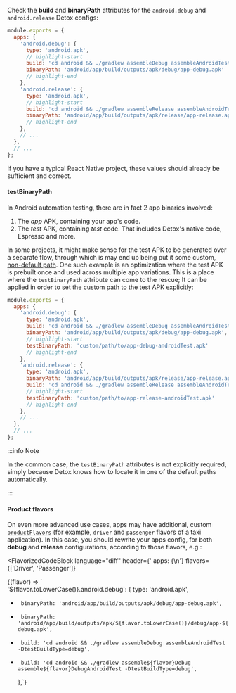 <!-- markdownlint-configure-file { "no-trailing-punctuation": 0 } -->


Check the **build** and **binaryPath** attributes for the `android.debug` and `android.release` Detox configs:

```js title=".detoxrc.js"
module.exports = {
  apps: {
    'android.debug': {
      type: 'android.apk',
      // highlight-start
      build: 'cd android && ./gradlew assembleDebug assembleAndroidTest -DtestBuildType=debug',
      binaryPath: 'android/app/build/outputs/apk/debug/app-debug.apk'
      // highlight-end
    },
    'android.release': {
      type: 'android.apk',
      // highlight-start
      build: 'cd android && ./gradlew assembleRelease assembleAndroidTest -DtestBuildType=release',
      binaryPath: 'android/app/build/outputs/apk/release/app-release.apk'
      // highlight-end
    },
    // ...
  },
  // ...
};
```

If you have a typical React Native project, these values should already be sufficient and correct.

#### testBinaryPath

In Android automation testing, there are in fact 2 app binaries involved:
1. The _app_ APK, containing your app's code.
2. The _test_ APK, containing _test_ code. That includes Detox's native code, Espresso and more.

In some projects, it might make sense for the test APK to be generated over a separate flow, through which is may end up
being put it some custom,
[non-default path](https://stackoverflow.com/questions/43670463/where-is-the-test-apk-located-in-android-project).
One such example is an optimization where the test APK is prebuilt once and used across multiple app variations. This is
a place where the `testBinaryPath` attribute can come to the rescue; It can be applied in order to set the custom path
to the test APK explicitly:

```js title=".detoxrc.js"
module.exports = {
  apps: {
    'android.debug': {
      type: 'android.apk',
      build: 'cd android && ./gradlew assembleDebug assembleAndroidTest -DtestBuildType=debug',
      binaryPath: 'android/app/build/outputs/apk/debug/app-debug.apk',
      // highlight-start
      testBinaryPath: 'custom/path/to/app-debug-androidTest.apk'
      // highlight-end
    },
    'android.release': {
      type: 'android.apk',
      binaryPath: 'android/app/build/outputs/apk/release/app-release.apk',
      build: 'cd android && ./gradlew assembleRelease assembleAndroidTest -DtestBuildType=release',
      // highlight-start
      testBinaryPath: 'custom/path/to/app-release-androidTest.apk'
      // highlight-end
    },
    // ...
  },
  // ...
};
```

:::info Note

In the common case, the `testBinaryPath` attributes is not explicitly required, simply because Detox knows
how to locate it in one of the default paths automatically.

:::

#### Product flavors

On even more advanced use cases, apps may have additional, custom [`productFlavors`](https://developer.android.com/studio/build/build-variants#product-flavors)
(for example, `driver` and `passenger` flavors of a taxi application). In this case, you should rewrite your apps config,
for both **debug** and **release** configurations, according to those flavors, e.g.:

<FlavorizedCodeBlock
  language="diff"
  header={'   apps: {\n'}
  flavors={['Driver', 'Passenger']}
>
  {(flavor) => `\
     '${flavor.toLowerCase()}.android.debug': {
       type: 'android.apk',
-      binaryPath: 'android/app/build/outputs/apk/debug/app-debug.apk',
+      binaryPath: 'android/app/build/outputs/apk/${flavor.toLowerCase()}/debug/app-${flavor.toLowerCase()}-debug.apk',
-      build: 'cd android && ./gradlew assembleDebug assembleAndroidTest -DtestBuildType=debug',
+      build: 'cd android && ./gradlew assemble${flavor}Debug assemble${flavor}DebugAndroidTest -DtestBuildType=debug',
     },`}
</FlavorizedCodeBlock>

